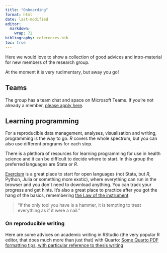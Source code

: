 ```yaml
---
title: "Onboarding"
format: html
date: last-modified
editor: 
  markdown: 
    wrap: 72
bibliography: references.bib
toc: true
---
```


Here we would love to show a collection of good advices and
intro-material for new members of the research group.

At the moment it is very rudimentary, but away you go!

## Teams

The group has a team chat and space on Microsoft Teams. If you're not
already a member, [please apply
here](https://teams.microsoft.com/l/team/19%3azPnPvVesd14A0c17QcULwshWEQqdi4dgXr3mLNIhvok1%40thread.tacv2/conversations?groupId=0c900c5c-f177-47d4-946a-17c8338c2758&tenantId=61fd1d36-fecb-47ca-b7d7-d0df0370a198).

## Learning programming

For a reproducible data management, analyses, visualisation and writing,
programming is the way to go. *R* covers the whole spectrum, but you can
also use different programs for each step.

There is a plethora of resources for learning programming for use in
health science and it can be difficult to decide where to start. In this
group the preferred languages are Stata or *R*.

[Exercism](https://exercism.org/) is a great place to start for open
languages (not Stata, but *R*, Python, Julia or something more exotic),
where everything can run in the browser and you don´t need to download
anything. You can track your progress and get hints. It's also a great
place to practice after you got the hang of the basics, remembering [the
Law of the
instrument](https://en.wikipedia.org/wiki/Law_of_the_instrument):

> "If the only tool you have is a hammer, it is tempting to treat
> everything as if it were a nail."

### On reproducible writing

Here are some advices on academic writing in RStudio (the very popular R
editor, that does much more than just that) with Quarto: [Some Quarto
PDF formatting tips, with particular reference to thesis
writing](https://cameronpatrick.com/post/2023/07/quarto-thesis-formatting/)

<!-- ## R and REDCap -->
